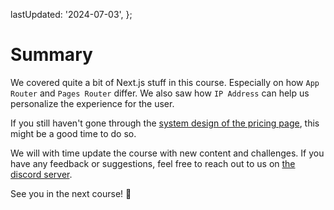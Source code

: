 
  lastUpdated: '2024-07-03',
};

# Summary

We covered quite a bit of Next.js stuff in this course. Especially on how `App Router` and `Pages Router` differ. We also saw how `IP Address` can help us personalize the experience for the user.

If you still haven't gone through the [system design of the pricing page](/system-design/dynamic-pricing-page/overview), this might be a good time to do so.

We will with time update the course with new content and challenges. If you have any feedback or suggestions, feel free to reach out to us on [the discord server](https://discord.gg/DWAVqksVtx).

See you in the next course! 🚀
